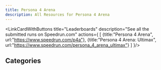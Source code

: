 ```yaml
---
title: Persona 4 Arena
description: All Resources for Persona 4 Arena
---
```



<DocsHero 
    content="Persona 4 Arena is the fighting spin-off of Persona 4."
    srcUrl={cover}
    alt="Persona 4 Arena Cover"
/>

<LinkCardWithButtons title="Leaderboards" description="See all the submitted runs on Speedrun.com" actions={
    [
        {title:"Persona 4 Arena",
        url:"https://www.speedrun.com/p4a"},
        {title:"Persona 4 Arena: Ultimax",
        url:"https://www.speedrun.com/persona_4_arena_ultimax"}
    ]
}/>

## Categories

<Tabs syncKey='persona4'>
    <TabItem label="Arena">
        <CardGrid>
            <Card title="Arcade Mode"></Card>
            <Card title="Story Mode (Yosuke)"></Card>
            <Card title="Story Mode (Yukiko)"></Card>
        </CardGrid>
    </TabItem>
    <TabItem label="Arena Ultimax">
        <CardGrid>
            <Card title="Arcade Mode"></Card>
            <Card title="Golden Arena"></Card>
        </CardGrid>
    </TabItem>
</Tabs>